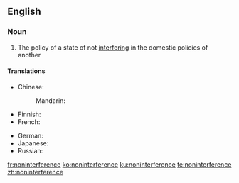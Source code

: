 ==English==

===Noun===
{{en-noun|-}}

# The policy of a state of not [[interfere|interfering]] in the domestic policies of another

====Translations====
{{trans-top|the policy of a state of not interfering in the domestic policies of another}}
* Chinese:
*: Mandarin: {{t+|cmn|不干涉|tr=bùgānshè|sc=Hani}}
* Finnish: {{t|fi|puuttumattomuus}}
* French: {{t|fr|non-ingérence|f}}
{{trans-mid}}
* German: {{t|de|Nichteinmischung|f}}
* Japanese: {{t|ja|不干渉|tr=ふかんしょう, fukanshō|sc=Jpan}}
* Russian: {{t+|ru|невмеша́тельство|n}}
{{trans-bottom}}

[[fr:noninterference]]
[[ko:noninterference]]
[[ku:noninterference]]
[[te:noninterference]]
[[zh:noninterference]]